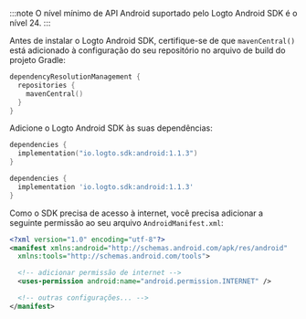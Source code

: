 
:::note
O nível mínimo de API Android suportado pelo Logto Android SDK é o nível 24.
:::

Antes de instalar o Logto Android SDK, certifique-se de que `mavenCentral()` está adicionado à configuração do seu repositório no arquivo de build do projeto Gradle:

```kotlin title="settings.gradle.kts"
dependencyResolutionManagement {
  repositories {
    mavenCentral()
  }
}
```

Adicione o Logto Android SDK às suas dependências:

<Tabs>

<TabItem value="kotlin" label="Kotlin">

```kotlin title="build.gradle.kts"
dependencies {
  implementation("io.logto.sdk:android:1.1.3")
}
```

</TabItem>

<TabItem value="groovy" label="Groovy">

```groovy title="build.gradle"
dependencies {
  implementation 'io.logto.sdk:android:1.1.3'
}
```

</TabItem>

</Tabs>

Como o SDK precisa de acesso à internet, você precisa adicionar a seguinte permissão ao seu arquivo `AndroidManifest.xml`:

```xml title="AndroidManifest.xml"
<?xml version="1.0" encoding="utf-8"?>
<manifest xmlns:android="http://schemas.android.com/apk/res/android"
  xmlns:tools="http://schemas.android.com/tools">

  <!-- adicionar permissão de internet -->
  <uses-permission android:name="android.permission.INTERNET" />

  <!-- outras configurações... -->
</manifest>
```
